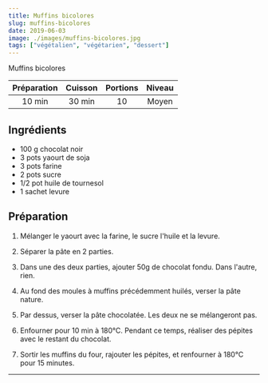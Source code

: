 ```yaml
---
title: Muffins bicolores
slug: muffins-bicolores
date: 2019-06-03
image: ./images/muffins-bicolores.jpg
tags: ["végétalien", "végétarien", "dessert"]
---
```


<StyledParagraph>Muffins bicolores</StyledParagraph>

| Préparation | Cuisson | Portions | Niveau |
| :-: | :-: | :-: | :-: |
| 10 min | 30 min | 10 | Moyen |

## Ingrédients
- <ListItem>100 g chocolat noir</ListItem>
- <ListItem>3 pots yaourt de soja</ListItem>
- <ListItem>3 pots farine</ListItem>
- <ListItem>2 pots sucre</ListItem>
- <ListItem>1/2 pot huile de tournesol</ListItem>
- <ListItem>1 sachet levure</ListItem>

## Préparation

1. Mélanger le yaourt avec la farine, le sucre l'huile et la levure.

2. Séparer la pâte en 2 parties.

3. Dans une des deux parties, ajouter 50g de chocolat fondu. Dans l'autre, rien.

4. Au fond des moules à muffins précédemment huilés, verser la pâte nature.

5. Par dessus, verser la pâte chocolatée. Les deux ne se mélangeront pas.

6. Enfourner pour 10 min à 180°C. Pendant ce temps, réaliser des pépites avec le restant du chocolat.

7. Sortir les muffins du four, rajouter les pépites, et renfourner à 180°C pour 15 minutes.

---
